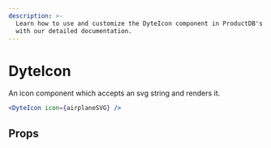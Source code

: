 ```yaml
---
description: >-
  Learn how to use and customize the DyteIcon component in ProductDB's React UI Kit
  with our detailed documentation.
---
```


# DyteIcon

An icon component which accepts an svg string and renders it.

```jsx live
<DyteIcon icon={airplaneSVG} />
```

## Props

<PropsTable of="dyte-icon" />

<head>
  <title>React UI Kit DyteIcon</title>
</head>
